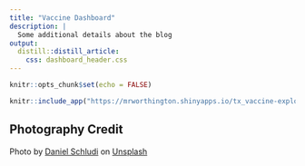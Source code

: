 ```yaml
---
title: "Vaccine Dashboard"
description: |
  Some additional details about the blog
output: 
  distill::distill_article:
    css: dashboard_header.css
---
```


```r
knitr::opts_chunk$set(echo = FALSE)
```

```r
knitr::include_app("https://mrworthington.shinyapps.io/tx_vaccine-explorer-test/", height = "2000px")
```

## Photography Credit {.appendix}

<span>Photo by <a href="https://unsplash.com/@schluditsch?utm_source=unsplash&amp;utm_medium=referral&amp;utm_content=creditCopyText">Daniel Schludi</a> on <a href="https://unsplash.com/s/photos/vaccine-covid?utm_source=unsplash&amp;utm_medium=referral&amp;utm_content=creditCopyText">Unsplash</a></span>